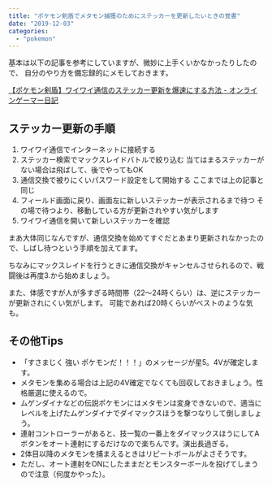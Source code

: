 ```yaml
---
title: "ポケモン剣盾でメタモン捕獲のためにステッカーを更新したいときの覚書"
date: "2019-12-03"
categories:
  - "pokemon"
---
```


基本は以下の記事を参考にしていますが、微妙に上手くいかなかったりしたので、
自分のやり方を備忘録的にメモしておきます。

[【ポケモン剣盾】ワイワイ通信のステッカー更新を爆速にする方法 - オンラインゲーマー日記](https://onlinegamernikki.com/pokemon-raid-matching)

## ステッカー更新の手順

1. ワイワイ通信でインターネットに接続する
2. ステッカー検索でマックスレイドバトルで絞り込む
    当てはまるステッカーがない場合は飛ばして、後でやってもOK
3. 通信交換で被りにくいパスワード設定をして開始する
    ここまでは上の記事と同じ
4. フィールド画面に戻り、画面左に新しいステッカーが表示されるまで待つ
    その場で待つより、移動している方が更新されやすい気がします
5. ワイワイ通信を開いて新しいステッカーを確認

まあ大体同じなんですが、通信交換を始めてすぐだとあまり更新されなかったので、しばし待つという手順を加えてます。

ちなみにマックスレイドを行うときに通信交換がキャンセルさせられるので、戦闘後は再度3.から始めましょう。

また、体感ですが人が多すぎる時間帯（22～24時くらい）は、逆にステッカーが更新されにくい気がします。
可能であれば20時くらいがベストのような気も。

## その他Tips

- 「すさまじく 強い ポケモンだ！！！」のメッセージが星5。4Vが確定します。
- メタモンを集める場合は上記の4V確定でなくても回収しておきましょう。性格厳選に使えるので。
- ムゲンダイナなどの伝説ポケモンにはメタモンは変身できないので、適当にレベルを上げたムゲンダイナでダイマックスほうを撃つなりして倒しましょう。
- 連射コントローラーがあると、技一覧の一番上をダイマックスほうにしてAボタンをオート連射にするだけなので楽ちんです。演出長過ぎる。
- 2体目以降のメタモンを捕まえるときはリピートボールがよさそうです。
- ただし、オート連射をONにしたままだとモンスターボールを投げてしまうので注意（何度かやった）。
